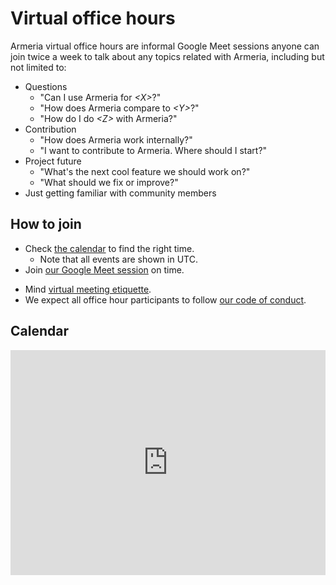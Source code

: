 # Virtual office hours

Armeria virtual office hours are informal Google Meet sessions anyone can join twice a week to talk about
any topics related with Armeria, including but not limited to:

* Questions
  * "Can I use Armeria for *&lt;X&gt;*?"
  * "How does Armeria compare to *&lt;Y&gt;*?"
  * "How do I do *&lt;Z&gt;* with Armeria?"
* Contribution
  * "How does Armeria work internally?"
  * "I want to contribute to Armeria. Where should I start?"
* Project future
  * "What's the next cool feature we should work on?"
  * "What should we fix or improve?"
* Just getting familiar with community members

## How to join

* Check [the calendar](#calendar) to find the right time.
  * Note that all events are shown in UTC.
* Join [our Google Meet session](https://meet.google.com/bha-ygps-zmm) on time.

<Warning>

* Mind [virtual meeting etiquette](https://www.goto.com/blog/7-rules-virtual-meeting-etiquette-every-professional-know).
* We expect all office hour participants to follow [our code of conduct](/community/code-of-conduct).

</Warning>

## Calendar

<p>
  <iframe
    src="https://calendar.google.com/embed?src=3k9acea3tvki4dnj6tfptd55v0@group.calendar.google.com"
    style="width: 100%; height: 360px; border: 0;"
  />
</p>

### Importing the community event calendar

* Click [here](https://calendar.google.com/calendar?cid=3k9acea3tvki4dnj6tfptd55v0@group.calendar.google.com)
  if you're using Google Calendar.
* Import [this iCal file](https://calendar.google.com/calendar/ical/3k9acea3tvki4dnj6tfptd55v0%40group.calendar.google.com/public/basic.ics)
  if you're using an iCal-compatible app.
